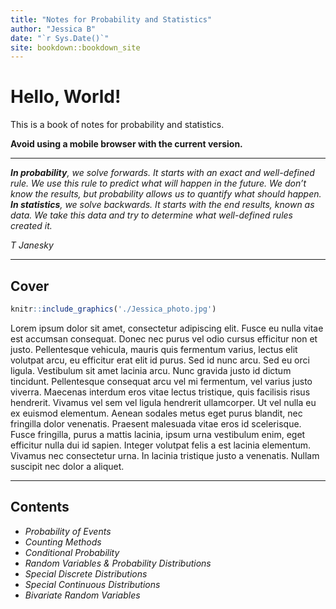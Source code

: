 ```yaml
---
title: "Notes for Probability and Statistics"
author: "Jessica B"
date: "`r Sys.Date()`"
site: bookdown::bookdown_site
---
```


# Hello, World!

This is a book of notes for probability and statistics.

**Avoid using a mobile browser with the current version.**

------------------------------------------------------------------------

***In probability**, we solve forwards. It starts with an exact and well-defined rule. We use this rule to predict what will happen in the future. We don't know the results, but probability allows us to quantify what should happen. **In statistics**, we solve backwards. It starts with the end results, known as data. We take this data and try to determine what well-defined rules created it.*

*T Janesky*

------------------------------------------------------------------------

## Cover

::: floatting
```r
knitr::include_graphics('./Jessica_photo.jpg')
```

Lorem ipsum dolor sit amet, consectetur adipiscing elit. Fusce eu nulla vitae est accumsan consequat. Donec nec purus vel odio cursus efficitur non et justo. Pellentesque vehicula, mauris quis fermentum varius, lectus elit volutpat arcu, eu efficitur erat elit id purus. Sed id nunc arcu. Sed eu orci ligula. Vestibulum sit amet lacinia arcu. Nunc gravida justo id dictum tincidunt. Pellentesque consequat arcu vel mi fermentum, vel varius justo viverra. Maecenas interdum eros vitae lectus tristique, quis facilisis risus hendrerit. Vivamus vel sem vel ligula hendrerit ullamcorper. Ut vel nulla eu ex euismod elementum. Aenean sodales metus eget purus blandit, nec fringilla dolor venenatis. Praesent malesuada vitae eros id scelerisque. Fusce fringilla, purus a mattis lacinia, ipsum urna vestibulum enim, eget efficitur nulla dui id sapien. Integer volutpat felis a est lacinia elementum. Vivamus nec consectetur urna. In lacinia tristique justo a venenatis. Nullam suscipit nec dolor a aliquet.
:::

------------------------------------------------------------------------

## Contents

-   *Probability of Events*
-   *Counting Methods*
-   *Conditional Probability*
-   *Random Variables & Probability Distributions*
-   *Special Discrete Distributions*
-   *Special Continuous Distributions*
-   *Bivariate Random Variables*
